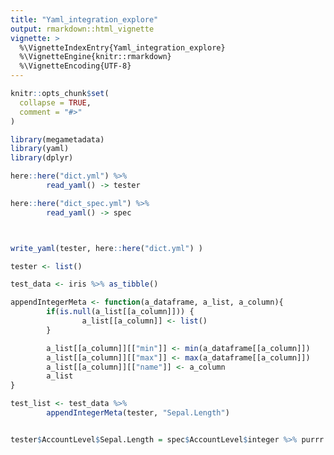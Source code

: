 ```yaml
---
title: "Yaml_integration_explore"
output: rmarkdown::html_vignette
vignette: >
  %\VignetteIndexEntry{Yaml_integration_explore}
  %\VignetteEngine{knitr::rmarkdown}
  %\VignetteEncoding{UTF-8}
---
```


```r
knitr::opts_chunk$set(
  collapse = TRUE,
  comment = "#>"
)
```

```r
library(megametadata)
library(yaml)
library(dplyr)
```


```r


here::here("dict.yml") %>%
        read_yaml() -> tester

here::here("dict_spec.yml") %>%
        read_yaml() -> spec



write_yaml(tester, here::here("dict.yml") )

tester <- list()

test_data <- iris %>% as_tibble()

appendIntegerMeta <- function(a_dataframe, a_list, a_column){
        if(is.null(a_list[[a_column]])) {
                a_list[[a_column]] <- list()
        }

        a_list[[a_column]][["min"]] <- min(a_dataframe[[a_column]])
        a_list[[a_column]][["max"]] <- max(a_dataframe[[a_column]])
        a_list[[a_column]][["name"]] <- a_column
        a_list
}

test_list <- test_data %>%
        appendIntegerMeta(tester, "Sepal.Length")


tester$AccountLevel$Sepal.Length = spec$AccountLevel$integer %>% purrr::map(utilEvalOnData, data = iris$Sepal.Length)

```

